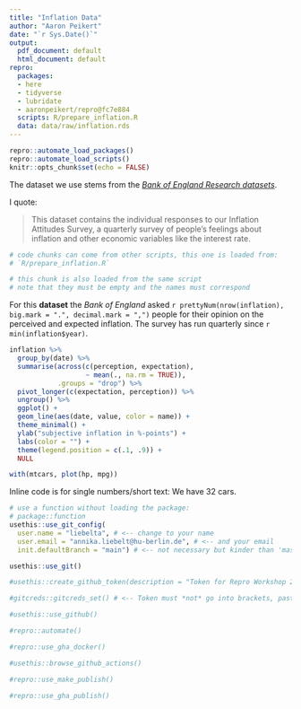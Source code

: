 ```yaml
---
title: "Inflation Data"
author: "Aaron Peikert"
date: "`r Sys.Date()`"
output:
  pdf_document: default
  html_document: default
repro:
  packages:
  - here
  - tidyverse
  - lubridate
  - aaronpeikert/repro@fc7e884
  scripts: R/prepare_inflation.R
  data: data/raw/inflation.rds
---
```


```r
repro::automate_load_packages()
repro::automate_load_scripts()
knitr::opts_chunk$set(echo = FALSE)
```

The dataset we use stems from the [*Bank of England Research datasets*](https://www.bankofengland.co.uk/statistics/research-datasets).

I quote:

> This dataset contains the individual responses to our Inflation Attitudes Survey, a quarterly survey of people’s feelings about inflation and other economic variables like the interest rate. 

```r
# code chunks can come from other scripts, this one is loaded from:
# `R/prepare_inflation.R`
```

```r
# this chunk is also loaded from the same script
# note that they must be empty and the names must correspond
```

For this **dataset** the *Bank of England* asked `r prettyNum(nrow(inflation), big.mark = ".", decimal.mark = ",")` people for their opinion on the perceived and expected inflation.
The survey has run quarterly since `r min(inflation$year)`.

```r
inflation %>% 
  group_by(date) %>% 
  summarise(across(c(perception, expectation),
                   ~ mean(., na.rm = TRUE)),
            .groups = "drop") %>% 
  pivot_longer(c(expectation, perception)) %>% 
  ungroup() %>% 
  ggplot() +
  geom_line(aes(date, value, color = name)) +
  theme_minimal() +
  ylab("subjective inflation in %-points") +
  labs(color = "") +
  theme(legend.position = c(.1, .9)) +
  NULL
```


```r
with(mtcars, plot(hp, mpg))
```

Inline code is for single numbers/short text:
We have 32 cars.


```r
# use a function without loading the package:
# package::function
usethis::use_git_config(
  user.name = "liebelta", # <-- change to your name
  user.email = "annika.liebelt@hu-berlin.de", # <-- and your email
  init.defaultBranch = "main") # <-- not necessary but kinder than 'master'

usethis::use_git()

```

```r
#usethis::create_github_token(description = "Token for Repro Workshop 2023 Test 2")
```

```r
#gitcreds::gitcreds_set() # <-- Token must *not* go into brackets, paste when asked
```
```r
#usethis::use_github()
```
```r
#repro::automate()
```
```r
#repro::use_gha_docker()
```
```r
#usethis::browse_github_actions()
```
```r
#repro::use_make_publish()
```
```r
#repro::use_gha_publish()
```

